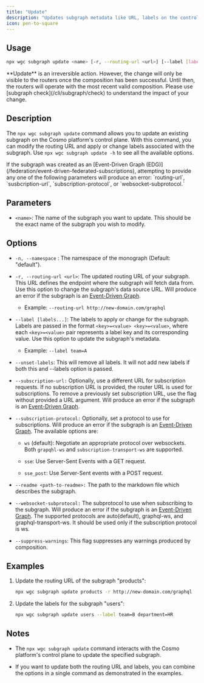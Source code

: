 ```yaml
---
title: "Update"
description: "Updates subgraph metadata like URL, labels on the control plane."
icon: pen-to-square
---
```


## Usage

```bash
npx wgc subgraph update <name> [-r, --routing-url <url>] [--label [labels...]] [--readme <path-to-readme>]
```

<Note>
  **Update** is an irreversible action. However, the change will only be visible
  to the routers once the composition has been successful. Until then, the
  routers will operate with the most recent valid composition. Please use
  [subgraph check](/cli/subgraph/check) to understand the impact of your change.
</Note>

## Description

The `npx wgc subgraph update` command allows you to update an existing subgraph on the Cosmo platform's control plane. With this command, you can modify the routing URL and apply or change labels associated with the subgraph. Use `npx wgc subgraph update -h` to see all the available options.

<Note>
  If the subgraph was created as an [Event-Driven Graph
  (EDG)](/federation/event-driven-federated-subscriptions), attempting to
  provide any one of the following parameters will produce an error:
  `routing-url`, `susbcription-url`, `subscription-protocol`, or
  `websocket-subprotocol.`
</Note>

## Parameters

- `<name>`: The name of the subgraph you want to update. This should be the exact name of the subgraph you wish to modify.

## Options

- `-n, --namespace` : The namespace of the monograph (Default: "default").

- `-r, --routing-url <url>`: The updated routing URL of your subgraph. This URL defines the endpoint where the subgraph will fetch data from. Use this option to change the subgraph's data source URL. Will produce an error if the subgraph is an [Event-Driven Graph](/federation/event-driven-federated-subscriptions).

  - Example: `--routing-url http://new-domain.com/graphql`

- `--label [labels...]`: The labels to apply or change for the subgraph. Labels are passed in the format `<key>=<value> <key>=<value>`, where each `<key>=<value>` pair represents a label key and its corresponding value. Use this option to update the subgraph's metadata.

  - Example: `--label team=A`

- `--unset-labels`: This will remove all labels. It will not add new labels if both this and --labels option is passed.

- `--subscription-url:` Optionally, use a different URL for subscription requests. If no subscription URL is provided, the router URL is used for subscriptions. To remove a previously set subscription URL, use the flag without provided a URL argument. Will produce an error if the subgraph is an [Event-Driven Graph](/federation/event-driven-federated-subscriptions).

- `--subscription-protocol:` Optionally, set a protocol to use for subscriptions. Will produce an error if the subgraph is an [Event-Driven Graph](/federation/event-driven-federated-subscriptions). The available options are:

  - `ws` (default): Negotiate an appropriate protocol over websockets. Both `grapqhl-ws` and `subscription-transport-ws` are supported.

  - `sse`: Use Server-Sent Events with a GET request.

  - `sse_post`: Use Server-Sent events with a POST request.

- `--readme <path-to-readme>:` The path to the markdown file which describes the subgraph.

- `--websocket-subprotocol:` The subprotocol to use when subscribing to the subgraph. Will produce an error if the subgraph is an [Event-Driven Graph](/federation/event-driven-federated-subscriptions). The supported protocols are auto(default), graphql-ws, and graphql-transport-ws. It should be used only if the subscription protocol is ws.

- `--suppress-warnings`: This flag suppresses any warnings produced by composition.

## Examples

1. Update the routing URL of the subgraph "products":

   ```bash
   npx wgc subgraph update products -r http://new-domain.com/graphql
   ```

2. Update the labels for the subgraph "users":

   ```bash
   npx wgc subgraph update users --label team=B department=HR
   ```

## Notes

- The `npx wgc subgraph update` command interacts with the Cosmo platform's control plane to update the specified subgraph.

- If you want to update both the routing URL and labels, you can combine the options in a single command as demonstrated in the examples.
